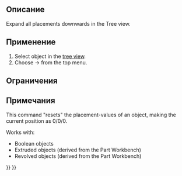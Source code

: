 <languages/>

<div class="mw-translate-fuzzy">
{{Docnav/ru
|[[OpenSCAD_Edgestofaces/ru|Convert Edges To Faces]]
|[[OpenSCAD_ExplodeGroup/ru|Explode Group]]
|[[OpenSCAD_Workbench/ru|OpenSCAD]]
|IconL=OpenSCAD_Edgestofaces.svg
|IconR=OpenSCAD_ExplodeGroup.svg
|IconC=Workbench_OpenSCAD.svg
}}
</div>

<div class="mw-translate-fuzzy">
{{GuiCommand/ru
|Name=OpenSCAD ExpandPlacements
|Name/ru=OpenSCAD ExpandPlacements
|MenuLocation=OpenSCAD → ExpandPlacements
|Workbenches=[[OpenSCAD_Workbench/ru|OpenSCAD]]
|Shortcut=нет
|SeeAlso=---
}}
</div>

<span id="Description"></span>
==Описание== 

Expand all placements downwards in the Tree view.

<span id="Usage"></span>
==Применение== 

# Select object in the [[Tree_view|tree view]].
# Choose {{KEY|OpenSCAD}} → {{KEY|[[Image:OpenSCAD_ExpandPlacements.svg|32px]] Expand Placements}} from the top menu.

<span id="Limitations"></span>
==Ограничения==


<span id="Notes"></span>
==Примечания== 

This command "resets" the placement-values of an object, making the current position as 0/0/0.

Works with:
* Boolean objects
* Extruded objects (derived from the Part Workbench)
* Revolved objects (derived from the Part Workbench)


<div class="mw-translate-fuzzy">
{{Docnav/ru
|[[OpenSCAD_Edgestofaces/ru|Convert Edges To Faces]]
|[[OpenSCAD_ExplodeGroup/ru|Explode Group]]
|[[OpenSCAD_Workbench/ru|OpenSCAD]]
|IconL=OpenSCAD_Edgestofaces.svg
|IconR=OpenSCAD_ExplodeGroup.svg
|IconC=Workbench_OpenSCAD.svg
}}
</div>

{{OpenSCAD_Tools_navi{{#translation:}}}}
{{Userdocnavi{{#translation:}}}}